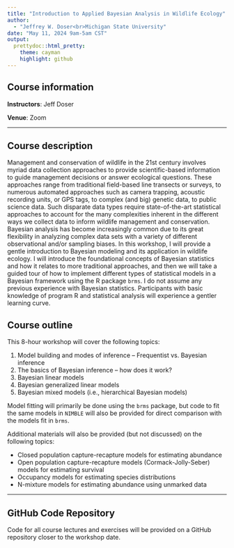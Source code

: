 ```yaml
---
title: "Introduction to Applied Bayesian Analysis in Wildlife Ecology"
author:
  - "Jeffrey W. Doser<br>Michigan State University"
date: "May 11, 2024 9am-5am CST"
output:
  prettydoc::html_pretty:
    theme: cayman
    highlight: github
---
```


## Course information

**Instructors**: Jeff Doser

**Venue**: Zoom

********

## Course description

Management and conservation of wildlife in the 21st century involves myriad data collection approaches to provide scientific-based information to guide management decisions or answer ecological questions. These approaches range from traditional field-based line transects or surveys, to numerous automated approaches such as camera trapping, acoustic recording units, or GPS tags, to complex (and big) genetic data, to public science data. Such disparate data types require state-of-the-art statistical approaches to account for the many complexities inherent in the different ways we collect data to inform wildlife management and conservation. Bayesian analysis has become increasingly common due to its great flexibility in analyzing complex data sets with a variety of different observational and/or sampling biases. In this workshop, I will provide a gentle introduction to Bayesian modeling and its application in wildlife ecology. I will introduce the foundational concepts of Bayesian statistics and how it relates to more traditional approaches, and then we will take a guided tour of how to implement different types of statistical models in a Bayesian framework using the R package `brms`. I do not assume any previous experience with Bayesian statistics. Participants with basic knowledge of program R and statistical analysis will experience a gentler learning curve.

## Course outline

This 8-hour workshop will cover the following topics: 

1. Model building and modes of inference -- Frequentist vs. Bayesian inference 
2. The basics of Bayesian inference -- how does it work?
2. Bayesian linear models
3. Bayesian generalized linear models
4. Bayesian mixed models (i.e., hierarchical Bayesian models)

Model fitting will primarily be done using the `brms` package, but code to fit the same models in `NIMBLE` will also be provided for direct comparison with the models fit in `brms`.  

Additional materials will also be provided (but not discussed) on the following topics: 

+ Closed population capture-recapture models for estimating abundance
+ Open population capture-recapture models (Cormack-Jolly-Seber) models for estimating survival
+ Occupancy models for estimating species distributions
+ N-mixture models for estimating abundance using unmarked data 

********

## GitHub Code Repository

Code for all course lectures and exercises will be provided on a GitHub repository closer to the workshop date.
